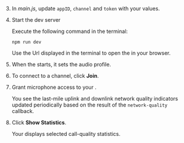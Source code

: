 
<PlatformWrapper platform="web">

3. In _main.js_, update `appID`, `channel` and `token` with your values.

1. Start the dev server

      Execute the following command in the terminal:

      ```terminal
      npm run dev
      ```
      Use the Url displayed in the terminal to open the <Vpl k="CLIENT" /> in your browser.

1. When the <Vpl k="CLIENT" /> starts, it sets the audio profile. 

1. To connect to a channel, click **Join**.

1. Grant microphone access to your <Vpl k="CLIENT" />. 

      You see the last-mile uplink and downlink network quality indicators updated periodically based on the result of the `network-quality` callback.

1. Click **Show Statistics**.

      Your <Vpl k="CLIENT" /> displays selected call-quality statistics.

</PlatformWrapper>
